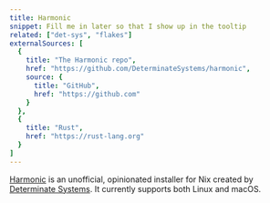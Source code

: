 ```yaml
---
title: Harmonic
snippet: Fill me in later so that I show up in the tooltip
related: ["det-sys", "flakes"]
externalSources: [
  {
    title: "The Harmonic repo",
    href: "https://github.com/DeterminateSystems/harmonic",
    source: {
      title: "GitHub",
      href: "https://github.com"
    }
  },
  {
    title: "Rust",
    href: "https://rust-lang.org"
  }
]
---
```


[Harmonic] is an unofficial, opinionated installer for Nix created by [Determinate Systems][ds]. It currently supports both Linux and macOS.

<Brief id="harmonic-differences" client:load />

[ds]: https://determinate.systems
[harmonic]: /concepts/harmonic
